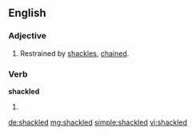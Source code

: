 ==English==

===Adjective===
{{en-adj|-}}

# Restrained by [[shackle]]s, [[chained]].

===Verb===
'''shackled'''

# {{en-past of|shackle}}

[[de:shackled]]
[[mg:shackled]]
[[simple:shackled]]
[[vi:shackled]]